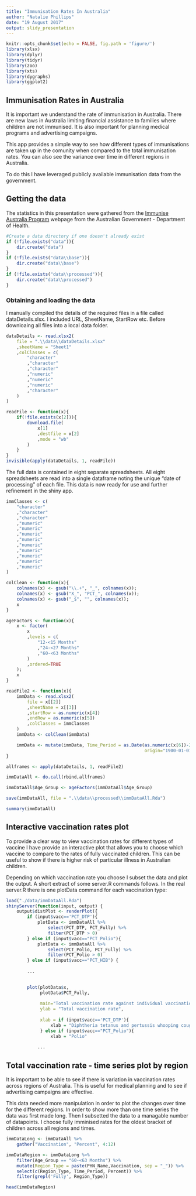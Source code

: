 ```yaml
---
title: "Immunisation Rates In Australia"
author: "Natalie Phillips"
date: "19 August 2017"
output: slidy_presentation
---
```


```r
knitr::opts_chunk$set(echo = FALSE, fig.path = 'figure/')
library(xlsx)
library(dplyr)
library(tidyr)
library(zoo)
library(xts)
library(dygraphs)
library(ggplot2)
```

## Immunisation Rates in Australia

It is important we understand the rate of immunisation in Australia. There are new laws in Australia limiting financial assistance to families where children are not immunised. It is also important for planning medical programs and advertising campaigns.

This app provides a simple way to see how different types of immunisations are taken up in the comunity when compared to the total immunisation rates.  You can also see the variance over time in different regions in Australia.

To do this I have leveraged publicly available immunisation data from the government.


## Getting the data

The statistics in this presentation were gathered from the [Immunise Australia Program](http://www.immunise.health.gov.au/) webpage from the Australian Government - Department of Health.


```r
#Create a data directory if one doesn't already exist
if (!file.exists("data")){
    dir.create("data")
}
if (!file.exists("data\\base")){
    dir.create("data\\base")
}
if (!file.exists("data\\processed")){
    dir.create("data\\processed")
}
```

### Obtaining and loading the data

I manually compiled the details of the required files in a file called dataDetails.xlsx. I included URL, SheetName, StartRow etc. Before downloaing all files into a local data folder.


```r
dataDetails <- read.xlsx2(
    file = ".\\data\\dataDetails.xlsx"
    ,sheetName = "Sheet1"
    ,colClasses = c(
        "character"
        ,"character"
        ,"character"
        ,"numeric"
        ,"numeric"
        ,"numeric"
        ,"character"
    )
)
```

```r
readFile <- function(x){
    if(!file.exists(x[2])){
        download.file(
            x[1]
            ,destfile = x[2]
            ,mode = "wb"
        )
    }
}
invisible(apply(dataDetails, 1, readFile))

```

The full data is contained in eight separate spreadsheets. All eight spreadsheets are  read into a single dataframe noting the unique "date of processing" of each file. This data is now ready for use and further refinement in the shiny app.

```r
immClasses <- c(
    "character"
    ,"character"
    ,"character"
    ,"numeric"
    ,"numeric"
    ,"numeric"
    ,"numeric"
    ,"numeric"
    ,"numeric"
    ,"numeric"
    ,"numeric"
    ,"numeric"
)

colClean <- function(x){
    colnames(x) <- gsub("\\.+", "_", colnames(x));
    colnames(x) <- gsub("X_", "PCT_", colnames(x));
    colnames(x) <- gsub("_$", "", colnames(x));
    x 
}

ageFactors <- function(x){
    x <- factor(
        x
        ,levels = c(
            "12-<15 Months"
            ,"24-<27 Months"
            ,"60-<63 Months"
        )
        ,ordered=TRUE
    );
    x
}

readFile2 <- function(x){
    immData <- read.xlsx2(
        file = x[[2]]
        ,sheetName = x[[3]]
        ,startRow = as.numeric(x[4])
        ,endRow = as.numeric(x[5])
        ,colClasses = immClasses
    )
    immData <- colClean(immData)

    immData <- mutate(immData, Time_Period = as.Date(as.numeric(x[6])-2, 
                                                     origin="1900-01-01"))
}

```

```r
allframes <- apply(dataDetails, 1, readFile2)

immDataAll <- do.call(rbind,allframes)

immDataAll$Age_Group <- ageFactors(immDataAll$Age_Group)

save(immDataAll, file = ".\\data\\processed\\immDataAll.Rda")

summary(immDataAll)


```



## Interactive vaccination rates plot

To provide a clear way to view vaccination rates for different types of vaccine I have provide an interactive plot that allows you to choose which vaccine to compare to the rates of fully vaccinated children. This can be useful to show if there is higher risk of particular illness in Australian children.

Depending on which vaccination rate you choose I subset the data and plot the output. A short extract of some server.R commands follows. In the real server.R there is one plotData command for each vaccination type:

```r
load("./data/immDataAll.Rda")
shinyServer(function(input, output) {
    output$distPlot <- renderPlot({
        if (input$vacc=='PCT_DTP'){
            plotData <- immDataAll %>% 
                select(PCT_DTP, PCT_Fully) %>%
                filter(PCT_DTP > 0)
        } else if (input$vacc=="PCT_Polio"){
            plotData <- immDataAll %>% 
                select(PCT_Polio, PCT_Fully) %>%
                filter(PCT_Polio > 0)
        } else if (input$vacc=="PCT_HIB") {
            
        ...

        
        plot(plotData$x,
             plotData$PCT_Fully,
             
             main="Total vaccination rate against individual vaccinations",
             ylab = "Total vaccination rate",
             
             xlab = if (input$vacc=='PCT_DTP'){
                 xlab = "Diphtheria tetanus and pertussis whooping cough"
             } else if (input$vacc=="PCT_Polio"){
                 xlab = "Polio"
                 
            ...
```


## Total vaccination rate - time series plot by region

It is important to be able to see if there is variation in vaccination rates across regions of Australia. This is useful for medical planning and to see if advertising campaigns are effective.

This data needed more manipulation in order to plot the changes over time for the different regions. In order to show more than one time series the data was first made long. Then I subsetted the data to a managable number of datapoints. I choose fully imminised rates for the oldest bracket of children across all regions and times.

```r
immDataLong <- immDataAll %>%
    gather("Vaccination", "Percent", 4:12)

immDataRegion <- immDataLong %>%
    filter(Age_Group == "60-<63 Months") %>%
    mutate(Region_Type = paste(PHN_Name,Vaccination, sep = "_")) %>%
    select(c(Region_Type, Time_Period, Percent)) %>%
    filter(grepl('Fully', Region_Type))

head(immDataRegion)
```

